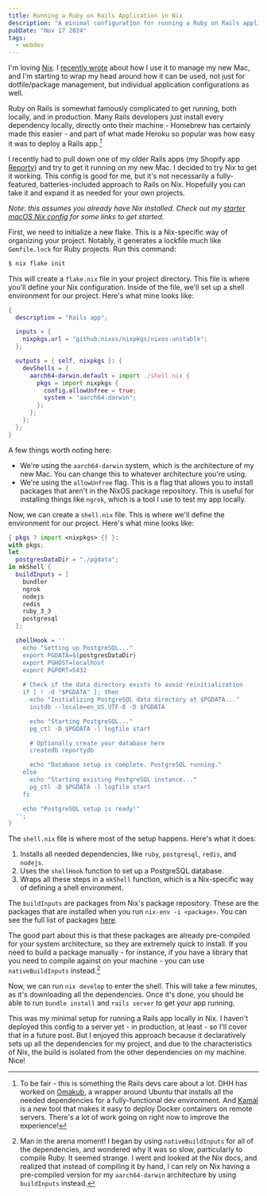 ```yaml
---
title: Running a Ruby on Rails Application in Nix
description: "A minimal configuration for running a Ruby on Rails application in Nix"
pubDate: "Nov 17 2024"
tags:
  - webdev
---
```


I'm loving [Nix](https://nixos.org/). I [recently wrote](/my-starter-macos-nix-config) about how I use it to manage my new Mac, and I'm starting to wrap my head around how it can be used, not just for dotfile/package management, but individual application configurations as well.

Ruby on Rails is somewhat famously complicated to get running, both locally, and in production. Many Rails developers just install every dependency locally, directly onto their machine - Homebrew has certainly made this easier - and part of what made Heroku so popular was how easy it was to deploy a Rails app.[^1]

I recently had to pull down one of my older Rails apps (my Shopify app [Reporty](https://reporty.app)) and try to get it running on my new Mac. I decided to try Nix to get it working. This config is good for me, but it's not necessarily a fully-featured, batteries-included approach to Rails on Nix. Hopefully you can take it and expand it as needed for your own projects.

_Note: this assumes you already have Nix installed. Check out my [starter macOS Nix config](/my-starter-macos-nix-config) for some links to get started._

First, we need to initialize a new flake. This is a Nix-specific way of organizing your project. Notably, it generates a lockfile much like `Gemfile.lock` for Ruby projects. Run this command:

```bash
$ nix flake init
```

This will create a `flake.nix` file in your project directory. This file is where you'll define your Nix configuration. Inside of the file, we'll set up a shell environment for our project. Here's what mine looks like:

```nix title="flake.nix"
{
  description = "Rails app";

  inputs = {
    nixpkgs.url = "github:nixos/nixpkgs/nixos-unstable";
  };

  outputs = { self, nixpkgs }: {
    devShells = {
      aarch64-darwin.default = import ./shell.nix {
        pkgs = import nixpkgs { 
          config.allowUnfree = true;
          system = "aarch64-darwin"; 
        };
      };
    };
  };
}
```

A few things worth noting here:

- We're using the `aarch64-darwin` system, which is the architecture of my new Mac. You can change this to whatever architecture you're using.
- We're using the `allowUnfree` flag. This is a flag that allows you to install packages that aren't in the NixOS package repository. This is useful for installing things like `ngrok`, which is a tool I use to test my app locally.

Now, we can create a `shell.nix` file. This is where we'll define the environment for our project. Here's what mine looks like:

```nix title="shell.nix"
{ pkgs ? import <nixpkgs> {} }:
with pkgs; 
let 
  postgresDataDir = "./pgdata";
in mkShell {
  buildInputs = [
    bundler
    ngrok
    nodejs
    redis
    ruby_3_3
    postgresql
  ];

  shellHook = ''
    echo "Setting up PostgreSQL..."
    export PGDATA=${postgresDataDir}
    export PGHOST=localhost
    export PGPORT=5432
  
    # Check if the data directory exists to avoid reinitialization
    if [ ! -d "$PGDATA" ]; then
      echo "Initializing PostgreSQL data directory at $PGDATA..."
      initdb --locale=en_US.UTF-8 -D $PGDATA

      echo "Starting PostgreSQL..."
      pg_ctl -D $PGDATA -l logfile start

      # Optionally create your database here
      createdb reportydb

      echo "Database setup is complete. PostgreSQL running."
    else
      echo "Starting existing PostgreSQL instance..."
      pg_ctl -D $PGDATA -l logfile start
    fi

    echo "PostgreSQL setup is ready!"
  '';
}
```

The `shell.nix` file is where most of the setup happens. Here's what it does:

1. Installs all needed dependencies, like `ruby`, `postgresql`, `redis`, and `nodejs`.
2. Uses the `shellHook` function to set up a PostgreSQL database.
3. Wraps all these steps in a `mkShell` function, which is a Nix-specific way of defining a shell environment.

The `buildInputs` are packages from Nix's package repository. These are the packages that are installed when you run `nix-env -i <package>`. You can see the full list of packages [here](https://search.nixos.org/packages). 

The good part about this is that these packages are already pre-compiled for your system architecture, so they are extremely quick to install. If you need to build a package manually - for instance, if you have a library that you need to compile against on your machine - you can use `nativeBuildInputs` instead.[^2]

Now, we can run `nix develop` to enter the shell. This will take a few minutes, as it's downloading all the dependencies. Once it's done, you should be able to run `bundle install` and `rails server` to get your app running.

This was my minimal setup for running a Rails app locally in Nix. I haven't deployed this config to a server yet - in production, at least - so I'll cover that in a future post. But I enjoyed this approach because it declaratively sets up all the dependencies for my project, and due to the characteristics of Nix, the build is isolated from the other dependencies on my machine. Nice!

[^1]: To be fair - this is something the Rails devs care about a lot. DHH has worked on [Omakub](https://omakub.org), a wrapper around Ubuntu that installs all the needed dependencies for a fully-functional dev environment. And [Kamal](https://kamal-deploy.org) is a new tool that makes it easy to deploy Docker containers on remote servers. There's a lot of work going on right now to improve the experience!
[^2]: Man in the arena moment! I began by using `nativeBuildInputs` for all of the dependencies, and wondered why it was so slow, particularly to compile Ruby. It seemed strange. I went and looked at the Nix docs, and realized that instead of compiling it by hand, I can rely on Nix having a pre-compiled version for my `aarch64-darwin` architecture by using `buildInputs` instead.
